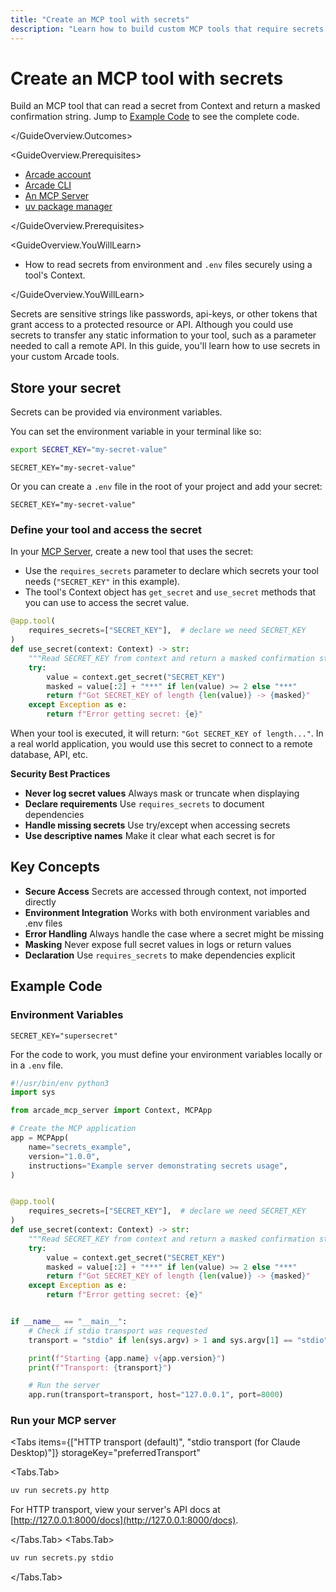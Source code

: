 ```yaml
---
title: "Create an MCP tool with secrets"
description: "Learn how to build custom MCP tools that require secrets using Arcade"
---
```



# Create an MCP tool with secrets

<GuideOverview>
<GuideOverview.Outcomes>

Build an MCP tool that can read a secret from Context and return a masked confirmation string. Jump to [Example Code](#example-code) to see the complete code.

</GuideOverview.Outcomes>

<GuideOverview.Prerequisites>

- [Arcade account](https://api.arcade.dev/signup)
- [Arcade CLI](/home/quickstart)
- [An MCP Server](/home/build-tools/create-a-mcp-server)
- [uv package manager](https://docs.astral.sh/uv/getting-started/installation/)

</GuideOverview.Prerequisites>

<GuideOverview.YouWillLearn>

- How to read secrets from environment and `.env` files securely using a tool's Context.

</GuideOverview.YouWillLearn>
</GuideOverview>

Secrets are sensitive strings like passwords, api-keys, or other tokens that grant access to a protected resource or API. Although you could use secrets to transfer any static information to your tool, such as a parameter needed to call a remote API. In this guide, you'll learn how to use secrets in your custom Arcade tools.

<Steps>

## Store your secret

Secrets can be provided via environment variables.

You can set the environment variable in your terminal like so:

```bash
export SECRET_KEY="my-secret-value"
```

```env filename=".env"
SECRET_KEY="my-secret-value"
```

Or you can create a `.env` file in the root of your project and add your secret:

```env filename=".env"
SECRET_KEY="my-secret-value"
```

### Define your tool and access the secret

In your [MCP Server](/home/build-tools/create-a-mcp-server), create a new tool that uses the secret:

- Use the `requires_secrets` parameter to declare which secrets your tool needs (`"SECRET_KEY"` in this example).
- The tool's Context object has `get_secret` and `use_secret` methods that you can use to access the secret value.

```python filename="secrets.py" showLineNumbers highlightLines={2,4,7}
@app.tool(
    requires_secrets=["SECRET_KEY"],  # declare we need SECRET_KEY
)
def use_secret(context: Context) -> str:
    """Read SECRET_KEY from context and return a masked confirmation string."""
    try:
        value = context.get_secret("SECRET_KEY")
        masked = value[:2] + "***" if len(value) >= 2 else "***"
        return f"Got SECRET_KEY of length {len(value)} -> {masked}"
    except Exception as e:
        return f"Error getting secret: {e}"
```

When your tool is executed, it will return: `"Got SECRET_KEY of length..."`. In a real world application, you would use this secret to connect to a remote database, API, etc.

</Steps>

<Callout type="warning">

**Security Best Practices**

- **Never log secret values** Always mask or truncate when displaying
- **Declare requirements** Use `requires_secrets` to document dependencies
- **Handle missing secrets** Use try/except when accessing secrets
- **Use descriptive names** Make it clear what each secret is for

</Callout>

## Key Concepts

- **Secure Access** Secrets are accessed through context, not imported directly
- **Environment Integration** Works with both environment variables and .env files
- **Error Handling** Always handle the case where a secret might be missing
- **Masking** Never expose full secret values in logs or return values
- **Declaration** Use `requires_secrets` to make dependencies explicit

## Example Code

### Environment Variables

```env
SECRET_KEY="supersecret"
```

<Callout type="warning">

For the code to work, you must define your environment variables locally or in a `.env` file.

</Callout>

```python filename="secrets.py"
#!/usr/bin/env python3
import sys

from arcade_mcp_server import Context, MCPApp

# Create the MCP application
app = MCPApp(
    name="secrets_example",
    version="1.0.0",
    instructions="Example server demonstrating secrets usage",
)


@app.tool(
    requires_secrets=["SECRET_KEY"],  # declare we need SECRET_KEY
)
def use_secret(context: Context) -> str:
    """Read SECRET_KEY from context and return a masked confirmation string."""
    try:
        value = context.get_secret("SECRET_KEY")
        masked = value[:2] + "***" if len(value) >= 2 else "***"
        return f"Got SECRET_KEY of length {len(value)} -> {masked}"
    except Exception as e:
        return f"Error getting secret: {e}"


if __name__ == "__main__":
    # Check if stdio transport was requested
    transport = "stdio" if len(sys.argv) > 1 and sys.argv[1] == "stdio" else "http"

    print(f"Starting {app.name} v{app.version}")
    print(f"Transport: {transport}")

    # Run the server
    app.run(transport=transport, host="127.0.0.1", port=8000)
```

### Run your MCP server

<Tabs
  items={["HTTP transport (default)", "stdio transport (for Claude Desktop)"]}
  storageKey="preferredTransport"
>
  <Tabs.Tab>

```bash
uv run secrets.py http
```

For HTTP transport, view your server's API docs at [http://127.0.0.1:8000/docs](http://127.0.0.1:8000/docs).

</Tabs.Tab>
<Tabs.Tab>

```bash
uv run secrets.py stdio
```

</Tabs.Tab>

</Tabs>
